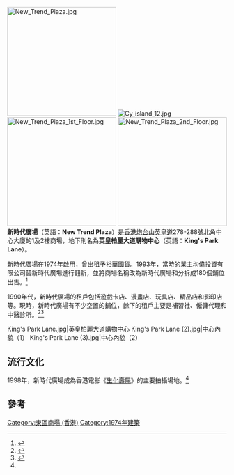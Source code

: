 {{not|時代廣場}}
[[File:New_Trend_Plaza.jpg|250px]]
[[File:Cy_island_12.jpg|thumb]]
[[File:New_Trend_Plaza_1st_Floor.jpg|250px]]
[[File:New_Trend_Plaza_2nd_Floor.jpg|250px]]
'''新時代廣場'''（英語：'''New Trend Plaza'''）是[[香港|香港]][[炮台山|炮台山]][[英皇道|英皇道]]278-288號北角中心大廈的1及2樓商場，地下則名為'''英皇柏麗大道購物中心'''（英語：'''King's Park Lane'''）。

新時代廣場在1974年啟用，曾出租予[[裕華國貨|裕華國貨]]。1993年，當時的業主均偉投資有限公司替新時代廣場進行翻新，並將商場名稱改為新時代廣場和分拆成180個鋪位出售。<ref>{{Cite web |url=https://www.hk01.com/社區/80275/-%E7%94%9F%E5%8C%96%E5%A3%BD%E5%B1%8D-%E4%B8%89-%E5%95%86%E5%A0%B4%E6%AC%A0%E7%AE%A1%E7%90%86-%E8%88%96%E9%A0%AD%E6%9B%B4%E8%B2%BC%E5%9C%B0-%E7%82%BA%E4%BD%95%E4%BB%8D%E7%84%B6%E5%8D%81%E5%AE%A4%E4%B9%9D%E7%A9%BA-|title=【生化壽屍．三】商場欠管理　舖頭更貼地　為何仍然十室九空？|date=2017-03-26|publisher=香港01}}</ref>

1990年代，新時代廣場的租戶包括遊戲卡店、漫畫店、玩具店、精品店和影印店等。現時，新時代廣場有不少空置的鋪位，餘下的租戶主要是補習社、僱傭代理和中醫診所。<ref name=hk01part1>{{Cite web |url=https://www.hk01.com/社區/80196/-%E7%94%9F%E5%8C%96%E5%A3%BD%E5%B1%8D-%E4%B8%80-%E5%8C%97%E8%A7%92%E6%96%B0%E6%99%82%E4%BB%A3%E5%BB%A3%E5%A0%B4%E5%BB%BF%E5%B9%B4%E5%86%87%E8%A3%9D%E4%BF%AE-%E6%8B%8D%E5%AE%8C%E9%9B%BB%E5%BD%B1%E8%AE%8A%E6%AD%BB%E5%A0%B4-|title=【生化壽屍．一】北角新時代廣場廿年冇裝修　拍完電影變死場？|date=2017-03-26|publisher=香港01}}</ref><ref>{{Cite web |url=https://www.hk01.com/社區/80197/-%E7%94%9F%E5%8C%96%E5%A3%BD%E5%B1%8D-%E4%BA%8C-%E5%8C%97%E8%A7%92%E6%96%B0%E6%99%82%E4%BB%A3%E5%BE%9E%E4%BE%86%E5%86%87%E5%A3%BD%E5%8F%B8-%E5%8F%8D%E6%98%AF%E5%AF%B6%E9%A6%AC%E5%B1%B1%E5%AD%B8%E7%94%9F%E7%86%B1%E9%96%80%E8%92%B2%E9%BB%9E|title=【生化壽屍．二】北角新時代從來冇壽司？反是寶馬山學生熱門蒲點|date=2017-03-26|publisher=香港01}}</ref>

<gallery>
King's Park Lane.jpg|英皇柏麗大道購物中心
King's Park Lane (2).jpg|中心內貌（1）
King's Park Lane (3).jpg|中心內貌（2）
</gallery>

== 流行文化 ==
1998年，新時代廣場成為香港電影《[[生化壽屍|生化壽屍]]》的主要拍攝場地。<ref name=hk01part1></ref>

==參考==
{{reflist}}

[[Category:東區商場_(香港)|Category:東區商場 (香港)]]
[[Category:1974年建築|Category:1974年建築]]